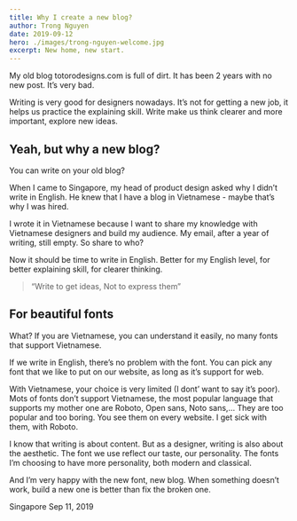 ```yaml
---
title: Why I create a new blog?
author: Trong Nguyen
date: 2019-09-12
hero: ./images/trong-nguyen-welcome.jpg
excerpt: New home, new start.
---
```


My old blog totorodesigns.com is full of dirt. It has been 2 years with no new post. It’s very bad.

Writing is very good for designers nowadays. It’s not for getting a new job, it helps us practice the explaining skill. Write make us think clearer and more important, explore new ideas.

## Yeah, but why a new blog?
You can write on your old blog?

When I came to Singapore, my head of product design asked why I didn’t write in English. He knew that I have a blog in Vietnamese - maybe that’s why I was hired.

I wrote it in Vietnamese because I want to share my knowledge with Vietnamese designers and build my audience. My email, after a year of writing, still empty. So share to who?

Now it should be time to write in English. Better for my English level, for better explaining skill, for clearer thinking.

> “Write to get ideas, Not to express them”  

## For beautiful fonts
What?
If you are Vietnamese, you can understand it easily, no many fonts that support Vietnamese.

If we write in English, there’s no problem with the font. You can pick any font that we like to put on our website, as long as it’s support for web.

With Vietnamese, your choice is very limited (I dont’ want to say it’s poor). Mots of fonts don’t support Vietnamese, the most popular language that supports my mother one are  Roboto, Open sans, Noto sans,… They are too popular and too boring. You see them on every website. I get sick with them, with Roboto.

I know that writing is about content. But as a designer, writing is also about the aesthetic. The font we use reflect our taste, our personality.
The fonts I’m choosing to have more personality, both modern and classical.

And I’m very happy with the new font, new blog.
When something doesn’t work, build a new one is better than fix the broken one.

Singapore
Sep 11, 2019
